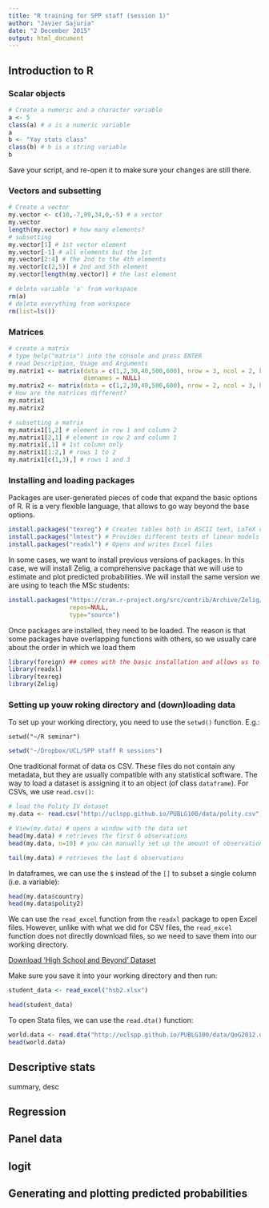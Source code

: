 ```yaml
---
title: "R training for SPP staff (session 1)"
author: "Javier Sajuria"
date: "2 December 2015"
output: html_document
---
```


## Introduction to R

### Scalar objects

```r
# Create a numeric and a character variable
a <- 5 
class(a) # a is a numeric variable
a
b <- "Yay stats class"
class(b) # b is a string variable
b
```

Save your script, and re-open it to make sure your changes are still there.

### Vectors and subsetting

```r
# Create a vector
my.vector <- c(10,-7,99,34,0,-5) # a vector
my.vector
length(my.vector) # how many elements?
# subsetting
my.vector[1] # 1st vector element
my.vector[-1] # all elements but the 1st
my.vector[2:4] # the 2nd to the 4th elements
my.vector[c(2,5)] # 2nd and 5th element
my.vector[length(my.vector)] # the last element

# delete variable 'a' from workspace
rm(a)
# delete everything from workspace
rm(list=ls())
```


### Matrices
```r
# create a matrix
# type help("matrix") into the console and press ENTER
# read Description, Usage and Arguments
my.matrix1 <- matrix(data = c(1,2,30,40,500,600), nrow = 3, ncol = 2, byrow = TRUE,
                     dimnames = NULL)
my.matrix2 <- matrix(data = c(1,2,30,40,500,600), nrow = 2, ncol = 3, byrow = FALSE)
# How are the matrices different?
my.matrix1
my.matrix2

# subsetting a matrix
my.matrix1[1,2] # element in row 1 and column 2
my.matrix1[2,1] # element in row 2 and column 1
my.matrix1[,1] # 1st column only
my.matrix1[1:2,] # rows 1 to 2
my.matrix1[c(1,3),] # rows 1 and 3 
```


### Installing and loading packages

Packages are user-generated pieces of code that expand the basic options of R. R is a very flexible language, that allows to go way beyond the base options.

```r
install.packages("texreg") # Creates tables both in ASCII text, LaTeX or Word, similar to outreg
install.packages("lmtest") # Provides different tests of linear models
install.packages("readxl") # Opens and writes Excel files
```

In some cases, we want to install previous versions of packages. In this case, we will install Zelig, a comprehensive package that we will use to estimate and plot predicted probabilities. We will install the same version we are using to teach the MSc students:

```r

install.packages("https://cran.r-project.org/src/contrib/Archive/Zelig/Zelig_4.2-1.tar.gz", 
                 repos=NULL, 
                 type="source")

```

Once packages are installed, they need to be loaded. The reason is that some packages have overlapping functions with others, so we usually care about the order in which we load them

```r
library(foreign) ## comes with the basic installation and allows us to open files in other formats such as Stata, SPSS or SAS
library(readxl)
library(texreg)
library(Zelig)
```

### Setting up youw roking directory and (down)loading data

To set up your working directory, you need to use the `setwd()` function. E.g.:

```
setwd("~/R seminar")
```

```r
setwd("~/Dropbox/UCL/SPP staff R sessions")
```

One traditional format of data os CSV. These files do not contain any metadata, but they are usually compatible with any statistical software. The way to load a dataset is assigning it to an object (of class `dataframe`). For CSVs, we use `read.csv()`:

```r
# load the Polity IV dataset
my.data <- read.csv("http://uclspp.github.io/PUBLG100/data/polity.csv")

# View(my.data) # opens a window with the data set
head(my.data) # retrieves the first 6 observations
head(my.data, n=10) # you can manually set up the amount of observations shown

tail(my.data) # retrieves the last 6 observations


```

In dataframes, we can use the `$` instead of the `[]` to subset a single column (i.e. a variable):

```r
head(my.data$country)
head(my.data$polity2)
```

We can use the `read_excel` function from the `readxl` package to open Excel files. However, unlike with what we did for CSV files, the `read_excel` function does not directly download files, so we need to save them into our working directory. 

<a href="http://uclspp.github.io/PUBLG100/data/hsb2.xlsx" type="button" class="btn btn-success">Download 'High School and Beyond' Dataset</a>

Make sure you save it into your working directory and then run:

```r
student_data <- read_excel("hsb2.xlsx")

head(student_data)
```

To open Stata files, we can use the `read.dta()` function:

```r
world.data <- read.dta("http://uclspp.github.io/PUBLG100/data/QoG2012.dta")
head(world.data)
```

## Descriptive stats

summary, desc

## Regression

## Panel data

## logit

## Generating and plotting predicted probabilities